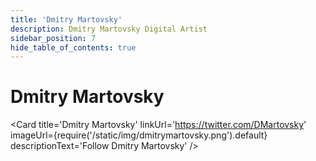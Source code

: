 ---
title: 'Dmitry Martovsky'
description: Dmitry Martovsky Digital Artist
sidebar_position: 7
hide_table_of_contents: true
---


# Dmitry Martovsky

<Card
    title='Dmitry Martovsky'
    linkUrl='https://twitter.com/DMartovsky'
    imageUrl={require('/static/img/dmitrymartovsky.png').default}
    descriptionText='Follow Dmitry Martovsky'
/>